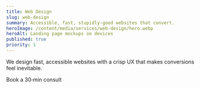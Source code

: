 ```yaml
---
title: Web Design
slug: web-design
summary: Accessible, fast, stupidly-good websites that convert.
heroImage: /content/media/services/web-design/hero.webp
heroAlt: Landing page mockups on devices
published: true
priority: 1
---
```


<Lead>
  We design fast, accessible websites with a crisp UX that makes conversions
  feel inevitable.
</Lead>

<Section title="What you get">
  <Checklist
    items={[
      "Research, IA, wireframes, accessible UI kit",
      "Next.js + Tailwind + DaisyUI + analytics",
      "Content modeling and CMS setup",
    ]}
  />
</Section>

<CTA href="/contact">Book a 30‑min consult</CTA>
